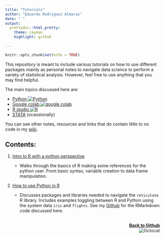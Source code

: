 ```yaml
---
title: "Tutorials"
author: "Eduardo Rodriguez Almaraz"
date: " "
output: 
  prettydoc::html_pretty:
    theme: cayman
    highlight: github
    
---
```


```r
knitr::opts_chunk$set(echo = TRUE)
```


This repository is meant to include various tutorials on how to use different packages mainly as personal notes to navigate data science to perform a variety of statistical analysis. However, feel free to use anything that you may find helpful.

The main topics discussed here are: 

* [Python ![Python](images/python_logo.png)](https://python.org) 
* [Google colab ![google colab](images/colab_logo.png)](https://colab.research.google.com)
* [R studio ![R](images/Rlogo.png)](https://rstudio.com)
* [STATA](https://stata.com) (ocassionally)

You can see other notes, resources and links that do contain little to no code in my [wiki](https://github.com/eduardorod1229/Notes-and-tutorials/wiki). 


## Contents:
1. [Intro to R with a python perspective](https://eduardorod1229.github.io/Data-science-pages/Intro_to_R.html)
    
    * Walks through the basics of R making some references for the python user. From basic syntax, variable creation to data frame manipulation.  

\n

2. [How to use Python in R](https://eduardorod1229.github.io/Data-science-pages/How-to-use-python-in-R.html)
    
    * Discusses packages and libraries needed to navigate the `reticulate` R library. Includes examples toggling between R and Python using the system data `iris` and `flights`. See my [Github](https://github.com/eduardorod1229/Notes-and-tutorials) for the RMarkdown code discussed here.\
<br />

**[Back to Github](https://github.com){style="float:right"}**\ 
<br />
[![Octocat](images/Octocat.png){style="float:right"}](https://github.com)
    

